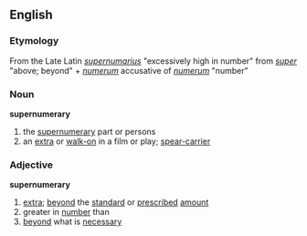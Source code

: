 == English ==
=== Etymology ===
From the Late Latin ''[[supernumarius]]'' "excessively high in number" from ''[[super]]'' "above; beyond" + ''[[numerum]]'' accusative of ''[[numerum]]'' "number"

=== Noun ===
'''supernumerary'''
# the [[supernumerary]] part or persons
# an [[extra]] or [[walk-on]] in a film or play; [[spear-carrier]]

=== Adjective ===
'''supernumerary'''
# [[extra]]; [[beyond]] the [[standard]] or [[prescribed]] [[amount]]
# greater in [[number]] than
# [[beyond]] what is [[necessary]]